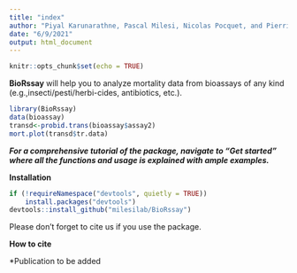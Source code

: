 ```yaml
---
title: "index"
author: "Piyal Karunarathne, Pascal Milesi, Nicolas Pocquet, and Pierrick Labbé"
date: "6/9/2021"
output: html_document
---
```


```r
knitr::opts_chunk$set(echo = TRUE)
```

**BioRssay** will help you to analyze mortality data from bioassays of any kind (e.g.,insecti/pesti/herbi-cides, antibiotics, etc.).

```r
library(BioRssay)
data(bioassay)
transd<-probid.trans(bioassay$assay2)
mort.plot(transd$tr.data)
```

***For a comprehensive tutorial of the package, navigate to "Get started" where all the functions and usage is explained with ample examples.***

**Installation**
```r
if (!requireNamespace("devtools", quietly = TRUE)) 
    install.packages("devtools") 
devtools::install_github("milesilab/BioRssay")

```

Please don't forget to cite us if you use the package.

**How to cite**

*Publication to be added


